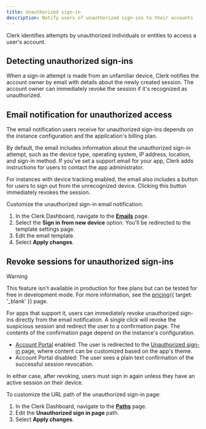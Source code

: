 ```yaml
---
title: Unauthorized sign-in
description: Notify users of unauthorized sign-ins to their accounts
---
```


Clerk identifies attempts by unauthorized individuals or entities to access a user's account.

## Detecting unauthorized sign-ins

When a sign-in attempt is made from an unfamiliar device, Clerk notifies the account owner by email with details about the newly created session. The account owner can immediately revoke the session if it's recognized as unauthorized.

## Email notification for unauthorized access

The email notification users receive for unauthorized sign-ins depends on the instance configuration and the application's billing plan.

By default, the email includes information about the unauthorized sign-in attempt, such as the device type, operating system, IP address, location, and sign-in method. If you've set a support email for your app, Clerk adds instructions for users to contact the app administrator.

For instances with device tracking enabled, the email also includes a button for users to sign out from the unrecognized device. Clicking this button immediately revokes the session.

Customize the unauthorized sign-in email notification:

1. In the Clerk Dashboard, navigate to the [**Emails**](https://dashboard.clerk.com/last-active?path=customization/email) page.
1. Select the **Sign in from new device** option. You'll be redirected to the template settings page.
1. Edit the email template.
1. Select **Apply changes**.

## Revoke sessions for unauthorized sign-ins

> [!WARNING]
> This feature isn't available in production for free plans but can be tested for free in development mode. For more information, see the [pricing](/pricing){{ target: '_blank' }} page.

For apps that support it, users can immediately revoke unauthorized sign-ins directly from the email notification. A single click will revoke the suspicious session and redirect the user to a confirmation page. The contents of the confirmation page depend on the instance's configuration.

- [Account Portal](/docs/customization/account-portal/overview) enabled: The user is redirected to the [Unauthorized sign-in](/docs/customization/account-portal/overview#unauthorized-sign-in) page, where content can be customized based on the app's theme.
- Account Portal disabled: The user sees a plain text confirmation of the successful session revocation.

In either case, after revoking, users must sign in again unless they have an active session on their device.

To customize the URL path of the unauthorized sign-in page:

1. In the Clerk Dashboard, navigate to the [**Paths**](https://dashboard.clerk.com/last-active?path=paths) page.
1. Edit the **Unauthorized sign in page** path.
1. Select **Apply changes**.
